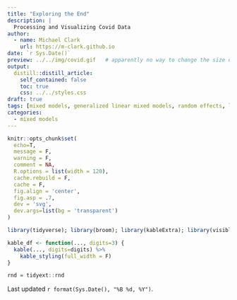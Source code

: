 ```yaml
---
title: "Exploring the End"
description: |
  Processing and Visualizing Covid Data
author:
  - name: Michael Clark
    url: https://m-clark.github.io
date: `r Sys.Date()`
preview: ../../img/covid.gif   # apparently no way to change the size displayed via css (ignored) or file (stretched)
output:
  distill::distill_article:
    self_contained: false
    toc: true
    css: ../../styles.css
draft: true
tags: [mixed models, generalized linear mixed models, random effects, lme4, glmmTMB, lmer, glmer]
categories:
  - mixed models
---
```


```r
knitr::opts_chunk$set(
  echo=T, 
  message = F, 
  warning = F, 
  comment = NA,
  R.options = list(width = 120),
  cache.rebuild = F,
  cache = F,
  fig.align = 'center',
  fig.asp = .7, 
  dev = 'svg', 
  dev.args=list(bg = 'transparent')
)

library(tidyverse); library(broom); library(kableExtra); library(visibly)

kable_df <- function(..., digits=3) {
  kable(..., digits=digits) %>% 
    kable_styling(full_width = F)
}

rnd = tidyext::rnd
```

<aside>Last updated `r format(Sys.Date(), "%B %d, %Y")`.</aside>


